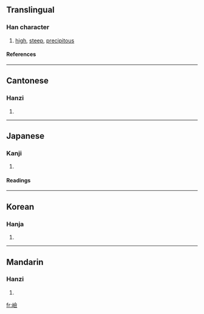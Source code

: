 {{see|崄}}

==Translingual==
===Han character===
{{Han char|rn=46|rad=山|as=13|sn=16|four=2878<sub>6</sub>|canj=山人一人 (UOMO)}}
# [[high]], [[steep]], [[precipitous]]
====References====
{{Han ref|kx=0320.310|dkj=08520|dj=0620.360|hdz=10801.070|uh=5DAE|ud=23982|bh=E964|bd=59748}}
----
==Cantonese==
===Hanzi===
{{yue-hanzi|jyut=|y=him2}}
# {{defn|Cantonese}}
----
==Japanese==
===Kanji===
{{ja-kanji|grade=|rs=山13}}
# {{defn|Japanese}} 
====Readings====
{{ja-readings|on=[[けん]] (ken)|kun=[[けわしい]] (kewashii)}}
----
==Korean==
===Hanja===
{{ko-hanja|hangeul=험|rv=heom|mr=hŏm}}
# {{defn|Korean}}
----
==Mandarin==
===Hanzi===
{{cmn-hanzi|sim=崄|pin=[[gé]] (ge2), [[xiǎn]] (xian3)|wg=ko<sup>2</sup>, hsien<sup>3</sup>}}
# {{defn|Mandarin}}

[[fr:嶮]]